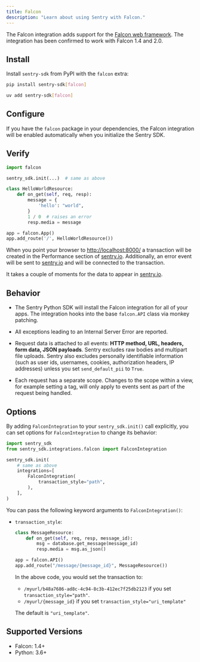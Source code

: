 ```yaml
---
title: Falcon
description: "Learn about using Sentry with Falcon."
---
```


The Falcon integration adds support for the [Falcon web framework](https://falconframework.org/).
The integration has been confirmed to work with Falcon 1.4 and 2.0.

## Install

Install `sentry-sdk` from PyPI with the `falcon` extra:

```bash {tabTitle:pip}
pip install sentry-sdk[falcon]
```
```bash {tabTitle:uv}
uv add sentry-sdk[falcon]
```

## Configure

If you have the `falcon` package in your dependencies, the Falcon integration will be enabled automatically when you initialize the Sentry SDK.

<PlatformContent includePath="getting-started-config" />

## Verify

```python
import falcon

sentry_sdk.init(...)  # same as above

class HelloWorldResource:
    def on_get(self, req, resp):
        message = {
            'hello': "world",
        }
        1 / 0  # raises an error
        resp.media = message

app = falcon.App()
app.add_route('/', HelloWorldResource())
```

When you point your browser to [http://localhost:8000/](http://localhost:8000/) a transaction will be created in the Performance section of [sentry.io](https://sentry.io). Additionally, an error event will be sent to [sentry.io](https://sentry.io) and will be connected to the transaction.

It takes a couple of moments for the data to appear in [sentry.io](https://sentry.io).

## Behavior

<Include name="python-uwsgi-warning.mdx" />

- The Sentry Python SDK will install the Falcon integration for all of your apps. The integration hooks into the base `falcon.API` class via monkey patching.

- All exceptions leading to an Internal Server Error are reported.

- Request data is attached to all events: **HTTP method, URL, headers, form data, JSON payloads**. Sentry excludes raw bodies and multipart file uploads. Sentry also excludes personally identifiable information (such as user ids, usernames, cookies, authorization headers, IP addresses) unless you set `send_default_pii` to `True`.

- Each request has a separate scope. Changes to the scope within a view, for example setting a tag, will only apply to events sent as part of the request being handled.

## Options

By adding `FalconIntegration` to your `sentry_sdk.init()` call explicitly, you can set options for `FalconIntegration` to change its behavior:

```python
import sentry_sdk
from sentry_sdk.integrations.falcon import FalconIntegration

sentry_sdk.init(
    # same as above
    integrations=[
        FalconIntegration(
            transaction_style="path",
        ),
    ],
)
```

You can pass the following keyword arguments to `FalconIntegration()`:

- `transaction_style`:

  ```python
  class MessageResource:
      def on_get(self, req, resp, message_id):
          msg = database.get_message(message_id)
          resp.media = msg.as_json()

  app = falcon.API()
  app.add_route("/message/{message_id}", MessageResource())
  ```

  In the above code, you would set the transaction to:

  - `/myurl/b48a7686-ad8c-4c94-8c3b-412ec7f25db2123` if you set `transaction_style="path"`.
  - `/myurl/{message_id}` if you set `transaction_style="uri_template"`

  The default is `"uri_template"`.

## Supported Versions

- Falcon: 1.4+
- Python: 3.6+

<Include name="python-use-older-sdk-for-legacy-support.mdx" />
